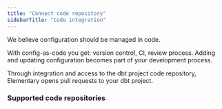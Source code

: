 ```yaml
---
title: "Connect code repository"
sidebarTitle: "Code integration"
---
```


We believe configuration should be managed in code.

With config-as-code you get: version control, CI, review process.
Adding and updating configuration becomes part of your development process.

Through integration and access to the dbt project code repository, Elementary opens pull requests to your dbt project.

### Supported code repositories

<Snippet file="cloud/integrations/cards-groups/code-repo-cards.mdx" />
